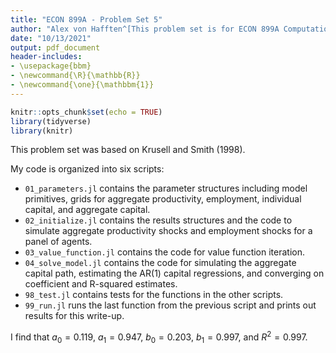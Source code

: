 ```yaml
---
title: "ECON 899A - Problem Set 5"
author: "Alex von Hafften^[This problem set is for ECON 899A Computational Economics taught by Dean Corbae with assistance from Philip Coyle at UW-Madison. I worked on this problem set with a study group of Michael Nattinger, Sarah Bass, and Xinxin Hu.]"
date: "10/13/2021"
output: pdf_document
header-includes:
- \usepackage{bbm}
- \newcommand{\R}{\mathbb{R}}
- \newcommand{\one}{\mathbbm{1}}
---
```


```r
knitr::opts_chunk$set(echo = TRUE)
library(tidyverse)
library(knitr)
```

This problem set was based on Krusell and Smith (1998).

My code is organized into six scripts:

- `01_parameters.jl` contains the parameter structures including model primitives, grids for aggregate productivity, employment, individual capital, and aggregate capital.
- `02_initialize.jl` contains the results structures and the code to simulate aggregate productivity shocks and employment shocks for a panel of agents.
- `03_value_function.jl` contains the code for value function iteration.
- `04_solve_model.jl` contains the code for simulating the aggregate capital path, estimating the AR(1) capital regressions, and converging on coefficient and R-squared estimates.
- `98_test.jl` contains tests for the functions in the other scripts.
- `99_run.jl` runs the last function from the previous script and prints out results for this write-up.

I find that $a_0 = 0.119$, $a_1 = 0.947$, $b_0 = 0.203$, $b_1 = 0.997$, and $R^2 = 0.997$.


